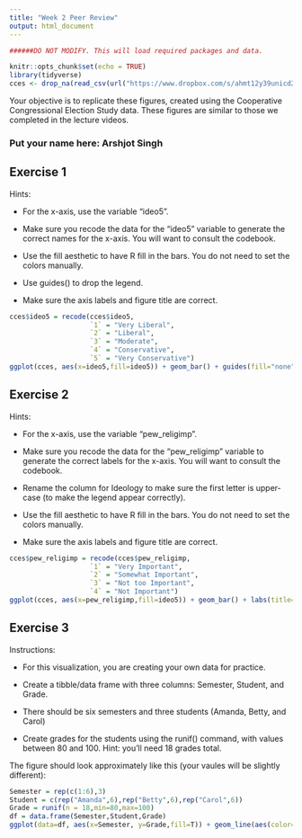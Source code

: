 ---
title: "Week 2 Peer Review"
output: html_document
---

```{r setup, include=FALSE}

######DO NOT MODIFY. This will load required packages and data.

knitr::opts_chunk$set(echo = TRUE)
library(tidyverse)
cces <- drop_na(read_csv(url("https://www.dropbox.com/s/ahmt12y39unicd2/cces_sample_coursera.csv?raw=1")))
```

Your objective is to replicate these figures, created using the Cooperative Congressional Election Study data. These figures are similar to those we completed in the lecture videos.

### Put your name here: Arshjot Singh


## Exercise 1

Hints:

* For the x-axis, use the variable "ideo5".

* Make sure you recode the data for the "ideo5" variable to generate the correct names for the x-axis. You will want to consult the codebook.

* Use the fill aesthetic to have R fill in the bars. You do not need to set the colors manually.

* Use guides() to drop the legend.

* Make sure the axis labels and figure title are correct.


```{r exercise1,echo=T}
cces$ideo5 = recode(cces$ideo5,
                    `1` = "Very Liberal",
                    `2` = "Liberal",
                    `3` = "Moderate",
                    `4` = "Conservative",
                    `5` = "Very Conservative")
ggplot(cces, aes(x=ideo5,fill=ideo5)) + geom_bar() + guides(fill="none") + labs(title="Respondent Ideology", x ="Ideology", y = "Count")

```

## Exercise 2

Hints:

* For the x-axis, use the variable "pew_religimp".

* Make sure you recode the data for the "pew_religimp" variable to generate the correct labels for the x-axis. You will want to consult the codebook.

* Rename the column for Ideology to make sure the first letter is upper-case (to make the legend appear correctly).

* Use the fill aesthetic to have R fill in the bars. You do not need to set the colors manually.

* Make sure the axis labels and figure title are correct.

```{r exercise2,echo=T}
cces$pew_religimp = recode(cces$pew_religimp,
                    `1` = "Very Important",
                    `2` = "Somewhat Important",
                    `3` = "Not too Important",
                    `4` = "Not Important")
ggplot(cces, aes(x=pew_religimp,fill=ideo5)) + geom_bar() + labs(title="Importance of Religion by Ideology", x ="Importance of Religion", y = "Count") + guides(fill=guide_legend(title="Ideology"))
```

## Exercise 3

Instructions:

* For this visualization, you are creating your own data for practice.

* Create a tibble/data frame with three columns: Semester, Student, and Grade.

* There should be six semesters and three students (Amanda, Betty, and Carol)

* Create grades for the students using the runif() command, with values between 80 and 100. Hint: you'll need 18 grades total.

The figure should look approximately like this (your vaules will be slightly different):


```{r exercise3,echo=T}
Semester = rep(c(1:6),3)
Student = c(rep("Amanda",6),rep("Betty",6),rep("Carol",6))
Grade = runif(n = 18,min=80,max=100)
df = data.frame(Semester,Student,Grade)
ggplot(data=df, aes(x=Semester, y=Grade,fill=T)) + geom_line(aes(color=Student))+ facet_grid(cols = vars(Student)) + guides(col ="none")
```